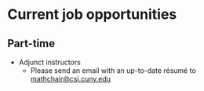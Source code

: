 # Current job opportunities

## Part-time

* Adjunct instructors
    - Please send an email with an up-to-date résumé to [mathchair@csi.cuny.edu](mailto:mathchair@csi.cuny.edu)

